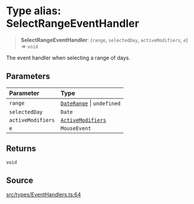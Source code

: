 # Type alias: SelectRangeEventHandler

> **SelectRangeEventHandler**: (`range`, `selectedDay`, `activeModifiers`, `e`) => `void`

The event handler when selecting a range of days.

## Parameters

| Parameter | Type |
| :------ | :------ |
| `range` | [`DateRange`](/api/latest/type-aliases/DateRange.mdx) \| `undefined` |
| `selectedDay` | `Date` |
| `activeModifiers` | [`ActiveModifiers`](/api/latest/type-aliases/ActiveModifiers.mdx) |
| `e` | `MouseEvent` |

## Returns

`void`

## Source

[src/types/EventHandlers.ts:64](https://github.com/gpbl/react-day-picker/blob/6515ed496/src/types/EventHandlers.ts#L64)
